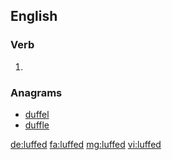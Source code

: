 ==English==

===Verb===
{{head|en|verb form}}

# {{en-past of|luff}}

===Anagrams===
* [[duffel#English|duffel]]
* [[duffle#English|duffle]]

[[de:luffed]]
[[fa:luffed]]
[[mg:luffed]]
[[vi:luffed]]